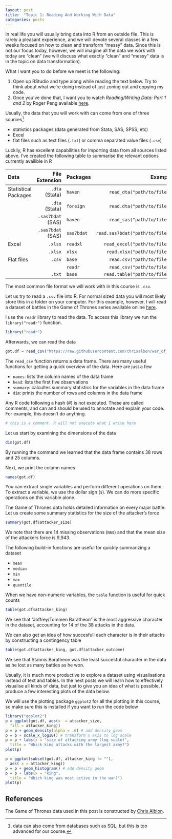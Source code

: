 ```yaml
---
layout: post
title:  "Topic 1: Reading And Working With Data"
categories: posts
---
```


In real life you will usually bring data into R from an outside file. This is rarely a pleasant experience, and we will devote several classes in a few weeks focused on how to clean and transform "messy" data. Since this is not our focus today, however, we will imagine all the data we work with today are "clean" (we will discuss what exactly "clean" and "messy" data is in the topic on data transformation). 

What I want you to do before we meet is the following:

1. Open up RStudio and type along while reading the text below. Try to think about what we're doing instead of just zoning out and copying my code. 
2. Once you've done that, I want you to watch *Reading/Writing Data: Part 1 and 2* by Roger Peng available [here](https://www.youtube.com/watch?v=aBzAels6jPk&index=9&list=PLjTlxb-wKvXNSDfcKPFH2gzHGyjpeCZmJ).

Usually, the data that you will work with can come from one of three sources[^datanote]

- statistics packages (data generated from Stata, SAS, SPSS, etc)
- Excel 
- flat files such as text files (`.txt`) or comma separated value files (`.csv`)

[^datanote]: data can also come from databases such as SQL, but this is too advanced for our course. 

Luckily, R has excellent capabilities for importing data from all sources listed above. I've created the following table to summarise the relevant options currently availible in R 

|Data|File Extension|Packages|Example|
|:----|-----:|-----|-----:|
|Statistical Packages| `.dta` (Stata) | `haven` | `read_dta("path/to/file")`
| | `.dta` (Stata) | `foreign` | `read.dta("path/to/file")`
| | `.sas7bdat` (SAS) | `haven` | `read_sas("path/to/file")`
| | `.sas7bdat` (SAS) | `sas7bdat` | `read.sas7bdat("path/to/file")`
|Excel| `.xlsx` | `readxl` | `read_excel("path/to/file")`
| | `.xlsx` | `xlsx` | `read.xlsx("path/to/file")`
|Flat files| `.csv` | `base` | `read.csv("path/to/file")`
| |  | `readr` | `read_csv("path/to/file")`
| | `.txt` | `base` | `read.table("path/to/file")`

The most common file format we will work with in this course is `.csv`. 

Let us try to read a `.csv` file into R. For normal sized data you will most likely store this in a folder on your computer. For this example, however, I will read a dataset of battles in the Game of Thrones series available online [here](https://github.com/chrisalbon/war_of_the_five_kings_dataset/blob/master/5kings_battles_v1.csv). 

I use the `readr` library to read the data. To access this library we run the `library("readr")` function. 


```r
library("readr")
```

Afterwards, we can read the data 
```r
got.df = read_csv("https://raw.githubusercontent.com/chrisalbon/war_of_the_five_kings_dataset/master/5kings_battles_v1.csv")
```

The `read_csv` function returns a data frame. There are many useful functions for getting a quick overview of the data. Here are just a few

- `names`: lists the column names of the data frame
- `head`: lists the first five observations 
- `summary`: calcultes summary statistics for the variables in the data frame
- `dim`: prints the number of rows and columns in the data frame

Any R code following a hash (#) is not executed. These are called comments, and can and should be used to annotate and explain your code. For example, this doesn’t do anything.

```r
# this is a comment. R will not execute what I write here
```

Let us start by examining the dimensions of the data

```r
dim(got.df)
```

By running the command we learned that the data frame contains 38 rows and 25 columns. 

Next, we print the column names

```r
names(got.df)
```

You can extract single variables and perform different operations on them. To extract a variable, we use the dollar sign (`$`). We can do more specific operations on this variable alone.

The Game of Thrones data holds detailed information on every major battle. Let us create some summary statistics for the size of the attacker's force

```r
summary(got.df$attacker_size)
```

We note that there are 14 missing observations (`NA`s) and that the mean size of the attackers force is 9,943. 

The following build-in functions are useful for quickly summarizing a dataset

- `mean`
- `median`
- `min`
- `max`
- `quantile`

When we have non-numeric variables, the `table` function is useful for quick counts

```r
table(got.df$attacker_king)
```

We see that "Joffrey/Tommen Baratheon" is the most aggressive character in the dataset, accounting for 14 of the 38 attacks in the data. 

We can also get an idea of how succesfull each character is in their attacks by constructing a contingency table

```r
table(got.df$attacker_king, got.df$attacker_outcome)
```

We see that Stannis Baratheon was the least succesful character in the data as he lost as many battles as he won. 

Usually, it is much more productive to explore a dataset using visualisations instead of text and tables. In the next posts we will learn how to effectively visualise all kinds of data, but just to give you an idea of what is possible, I produce a few interesting plots of the data below. 

We will use the plotting package `ggplot2` for all the plotting in this course, so make sure this is installed if you want to run the code below

```r
library("ggplot2")
p = ggplot(got.df, aes(x  = attacker_size, 
  fill = attacker_king))
p = p + geom_density(alpha = .6) # add density geom
p = p + scale_x_log10() # transform x axis to log scale
p = p + labs(x = "size of attacking army (log scale)", 
  title = "Whick king attacks with the largest army?")
plot(p)
```

```r
p = ggplot(subset(got.df, attacker_king != ""), 
  aes( x = attacker_king))
p = p + geom_histogram() # add density geom
p = p + labs(x = "king", 
  title = "Which king was most active in the war?")
plot(p) 
```

## References

The Game of Thrones data used in this post is constructed by [Chris Albion](http://chrisalbon.com/). 

